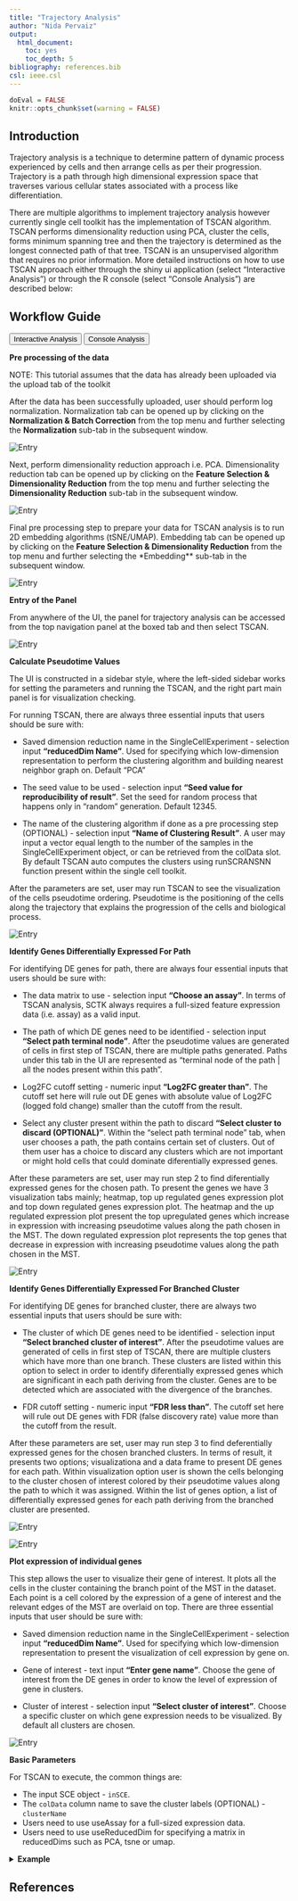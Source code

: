 ```yaml
---
title: "Trajectory Analysis"
author: "Nida Pervaiz"
output:
  html_document:
    toc: yes
    toc_depth: 5
bibliography: references.bib
csl: ieee.csl
---
```


```r
doEval = FALSE
knitr::opts_chunk$set(warning = FALSE)
```

````{=html}
<head>
<meta name="viewport" content="width=device-width, initial-scale=1">
</head>
<body>
````

## Introduction

Trajectory analysis is a technique to determine pattern of dynamic process experienced by cells and then arrange cells as per their progression. Trajectory is a path through high dimensional expression space that traverses various cellular states associated with a process like differentiation.

There are multiple algorithms to implement trajectory analysis however currently single cell toolkit has the implementation of TSCAN algorithm. TSCAN performs dimensionality reduction using PCA, cluster the cells, forms minimum spanning tree and then the trajectory is determined as the longest connected path of that tree. TSCAN is an unsupervised algorithm that requires no prior information. More detailed instructions on how to use TSCAN approach either through the shiny ui application (select "Interactive Analysis") or through the R console (select "Console Analysis") are described below:

## Workflow Guide

````{=html}
<div class="tab">
  <button class="tablinks" onclick="openTab(event, 'interactive')" id="ia-button">Interactive Analysis</button>
  <button class="tablinks" onclick="openTab(event, 'console')" id="console-button">Console Analysis</button>
</div>

<div id="interactive" class="tabcontent">
````

**Pre processing of the data**  

NOTE: This tutorial assumes that the data has already been uploaded via the upload tab of the toolkit

After the data has been successfully uploaded, user should perform log normalization. Normalization tab can be opened up by clicking on the **Normalization & Batch Correction** from the top menu and further selecting the **Normalization** sub-tab in the subsequent window.

![Entry](ui_screenshots/trajectoryAnalysis/normalization.png)\

Next, perform dimensionality reduction approach i.e. PCA. Dimensionality reduction tab can be opened up by clicking on the **Feature Selection & Dimensionality Reduction** from the top menu and further selecting the **Dimensionality Reduction** sub-tab in the subsequent window.

![Entry](ui_screenshots/trajectoryAnalysis/pca.png)\

Final pre processing step to prepare your data for TSCAN analysis is to run 2D embedding algorithms (tSNE/UMAP). Embedding tab can be opened up by clicking on the **Feature Selection & Dimensionality Reduction** from the top menu and further selecting the *Embedding** sub-tab in the subsequent window. 

![Entry](ui_screenshots/trajectoryAnalysis/tsne.png)\


**Entry of the Panel**  

From anywhere of the UI, the panel for trajectory analysis can be accessed from the top navigation panel at the boxed tab and then select TSCAN.  

![Entry](ui_screenshots/trajectoryAnalysis/tscan_ui_entry.png)\

**Calculate Pseudotime Values**

The UI is constructed in a sidebar style, where the left-sided sidebar works for setting the parameters and running the TSCAN, and the right part main panel is for visualization checking.    

For running TSCAN, there are always three essential inputs that users should be sure with:  

- Saved dimension reduction name in the SingleCellExperiment - selection input **"reducedDim Name"**. Used for specifying which low-dimension representation to perform the clustering algorithm and building nearest neighbor graph on. Default "PCA"

- The seed value to be used - selection input **"Seed value for reproducibility of result"**. Set the seed for random process that happens only in "random" generation. Default 12345. 

- The name of the clustering algorithm if done as a pre processing step (OPTIONAL) - selection input **"Name of Clustering Result"**. A user may input a vector equal length to the number of the samples in the SingleCellExperiment object, or can be retrieved from the colData slot. By default TSCAN auto computes the clusters using runSCRANSNN function present within the single cell toolkit. 

After the parameters are set, user may run TSCAN to see the visualization of the cells pseudotime ordering. Pseudotime is the positioning of the cells along the trajectory that explains the progression of the cells and biological process.  

![Entry](ui_screenshots/trajectoryAnalysis/tscan_step1_vis.png)\

**Identify Genes Differentially Expressed For Path**

For identifying DE genes for path, there are always four essential inputs that users should be sure with:  

- The data matrix to use - selection input **"Choose an assay"**. In terms of TSCAN analysis, SCTK always requires a full-sized feature expression data (i.e. assay) as a valid input. 

- The path of which DE genes need to be identified - selection input **"Select path terminal node"**. After the pseudotime values are generated of cells in first step of TSCAN, there are multiple paths generated. Paths under this tab in the UI are represented as "terminal node of the path | all the nodes present within this path".  

- Log2FC cutoff setting - numeric input **"Log2FC greater than"**. The cutoff set here will rule out DE genes with absolute value of Log2FC (logged fold change) smaller than the cutoff from the result. 

- Select any cluster present within the path to discard **"Select cluster to discard (OPTIONAL)"**. Within the "select path terminal node" tab, when user chooses a path, the path contains certain set of clusters. Out of them user has a choice to discard any clusters which are not important or might hold cells that could dominate diferentially expressed genes. 

After these parameters are set, user may run step 2 to find diferentially expressed genes for the chosen path. To present the genes we have 3 visualization tabs mainly; heatmap, top up regulated genes expression plot and top down regulated genes expression plot. The heatmap and the up regulated expression plot present the top upregulated genes which increase in expression with increasing pseudotime values along the path chosen in the MST. The down regulated expression plot represents the top genes that decrease in expression with increasing pseudotime values along the path chosen in the MST.

![Entry](ui_screenshots/trajectoryAnalysis/tscan_step2_vis.png)\

**Identify Genes Differentially Expressed For Branched Cluster**

For identifying DE genes for branched cluster, there are always two essential inputs that users should be sure with:  

- The cluster of which DE genes need to be identified - selection input **"Select branched cluster of interest"**. After the pseudotime values are generated of cells in first step of TSCAN, there are multiple clusters which have more than one branch. These clusters are listed within this option to select in order to identify diferentially expressed genes which are significant in each path deriving from the cluster. Genes are to be detected which are associated with the divergence of the branches.   

- FDR cutoff setting - numeric input **"FDR less than"**. The cutoff set here will rule out DE genes with FDR (false discovery rate) value more than the cutoff from the result.

After these parameters are set, user may run step 3 to find deferentially expressed genes for the chosen branched clusters. In terms of result, it presents two options; visualizationa and a data frame to present DE genes for each path. Within visualization option user is shown the cells belonging to the cluster chosen of interest colored by their pseudotime values along the path to which it was assigned. Within the list of genes option, a list of differentially expressed genes for each path deriving from the branched cluster are presented. 

![Entry](ui_screenshots/trajectoryAnalysis/tscan_step3_vis.png)\

![Entry](ui_screenshots/trajectoryAnalysis/tscan_step3_list.png)\


**Plot expression of individual genes**

This step allows the user to visualize their gene of interest. It plots all the cells in the cluster containing the branch point of the MST in the dataset. Each point is a cell colored by the expression of a gene of interest and the relevant edges of the MST are overlaid on top. There are three essential inputs that user should be sure with:

- Saved dimension reduction name in the SingleCellExperiment - selection input **"reducedDim Name"**. Used for specifying which low-dimension representation to present the visualization of cell expression by gene on. 

- Gene of interest - text input **"Enter gene name"**. Choose the gene of interest from the DE genes in order to know the level of expression of gene in clusters. 

- Cluster of interest - selection input **"Select cluster of interest"**. Choose a specific cluster on which gene expression needs to be visualized. By default all clusters are chosen. 

![Entry](ui_screenshots/trajectoryAnalysis/tscan_step4_vis.png)\


````{=html}
</details>

</div>

<div id="console" class="tabcontent">
````

**Basic Parameters**

For TSCAN to execute, the common things are:

- The input SCE object - `inSCE`.
- The `colData` column name to save the cluster labels (OPTIONAL) - `clusterName`
- Users need to use useAssay for a full-sized expression data.
- Users need to use useReducedDim for specifying a matrix in reducedDims such as PCA, tsne or umap. 

````{=html}
<details>
  <summary><b>Example</b></summary>
```` 

To demonstrate simple and clear examples, here we use a filtered form of the PBMC 3K dataset from the package [TENxPBMCData](http://bioconductor.org/packages/release/data/experiment/html/TENxPBMCData.html), which is available from the `importExampleData()` function. Next step is to compute a dimensionality reduction (e.g. PCA) and then lastly we perform 2D embedding (TSNE/ UMAP). 

```R
library(singleCellTK)
sce <- importExampleData("pbmc3k")
```

The preprocessing only includes necessary steps before stepping into execution of TSCAN. 

````{=html}
<div class = "offset">
<details>
  <summary><b>Preprocessing</b></summary>
````


```R
sce <- runNormalization(sce, normalizationMethod = "LogNormalize", useAssay = "counts", outAssayName = "logcounts")
sce <- runDimReduce(inSCE = sce, method = "scaterPCA", useAssay = "logcounts", reducedDimName = "PCA")
sce <- runDimReduce(inSCE = sce, method = "rTSNE", useReducedDim = "PCA", reducedDimName = "TSNE")

```


````{=html}
</details>
````

````{=html}
<details>
  <summary><b>Calculate Pseudotime Values</b></summary>
  <details>
    <summary><b>Method specific parameters</b></summary>
````

- **useReducedDim **, Used for specifying which low-dimension representation to perform the clustering algorithm and building nearest neighbor graph on. Default "PCA"

- **seed**, Set the seed for random process that happens only in "random" generation. Default 12345. 

- **cluster** (OPTIONAL),  A user may input a vector equal length to the number of the samples in the SingleCellExperiment object, or can be retrieved from the colData slot. By default TSCAN auto computes the clusters using runSCRANSNN function present within the single cell toolkit. 

````{=html}
</details>
````

```R

sce <- runTSCAN (inSCE = sce, useReducedDim = "PCA", seed = NULL)
plotTSCANResults(inSCE = sce, useReducedDim = "TSNE")
```

````{=html}
</details>
````

````{=html}
<details>
  <summary><b>Identify Genes Differentially Expressed For Path</b></summary>
  <details>
    <summary><b>Method specific parameters</b></summary>
````

- **useAssay**, In terms of TSCAN analysis, SCTK always requires a full-sized feature expression data (i.e. assay) as a valid input. 

- **pathIndex**, After the pseudotime values are generated of cells in first step of TSCAN, there are multiple paths generated. Paths within this option are represented as "terminal node of the path | all the nodes present within this path".  

- **log2fcThreshold**, The cutoff set here will rule out DE genes with absolute value of Log2FC (logged fold change) smaller than the cutoff from the result. 

- **discardCluster (OPTIONAL)**, Within the select path terminal node, when user chooses a path, the path contains certain set of clusters. Out of them user has a choice to discard any cluster which are not important or might hold cells that could dominate diferentially expressed genes. 

- **topN**, For the visualization we have top genes parameter to select the number of genes to be presented. 

- **direction**, For the visualization we have direction parameter with choices of increasing (upregulated) and decreasing (downregulated) genes. 

````{=html}
</details>
````

```R

sce <- runTSCANDEG(inSCE = sce, pathIndex = 6)
plotTSCANPseudotimeHeatmap(inSCE = sce, pathIndex = 6,topN = 5)
plotTSCANPseudotimeGenes(inSCE = sce, pathIndex = 6, direction = "increasing")
```

````{=html}
</details>
````


````{=html}
<details>
  <summary><b>Identify Genes Differentially Expressed For Branched Cluster</b></summary>
  <details>
    <summary><b>Method specific parameters</b></summary>
````

- **useClusters**, After the pseudotime values are generated of cells in first step of TSCAN, there are multiple clusters which have more than one branch. These clusters are listed within this option to select in order to identify diferentially expressed genes which are significant in each path deriving from the cluster. Genes are to be detected which are associated with the divergence of the branches.   

- **fdrThreshold**, The cutoff set here will rule out DE genes with FDR (false discovery rate) value more than the cutoff from the result.
 
- **pathIndex**, From the branched cluster there exist multiple branches or paths. User is given a choice for the visualization to choose any pathIndex in order to see the number of cells within branched cluster belonging to the particular path of interest. 

- **useReducedDim**, Used for specifying which low-dimension representation to use for visualization. 

````{=html}
</details>
````

```R

sce <- runTSCANClusterDEAnalysis(inSCE = sce, useClusters = 3)
plotClusterPseudo(inSCE = sce, useClusters = 3, pathIndex = NULL, useReducedDim = "TSNE")
```

````{=html}
</details>
````


````{=html}
<details>
  <summary><b>Plot expression of individual genes</b></summary>
  <details>
    <summary><b>Method specific parameters</b></summary>
````

- **geneSymbol**, Choose the gene of interest from the DE genes in order to know the level of expression of gene in clusters. 

- **useClusters**, Choose a specific cluster on which gene expression needs to be visualized. By default all clusters are chosen.   

- **useReducedDim**, Used for specifying which low-dimension representation to use for visualization. 

````{=html}
</details>
````

```R

plotTSCANDEgenes(inSCE = sce, geneSymbol = "CD74", useReducedDim = "TSNE")
```

````{=html}
</details>
</details>
</div>
</div>
<script>
document.getElementById("ia-button").click();
</script>
</body>
````

## References
